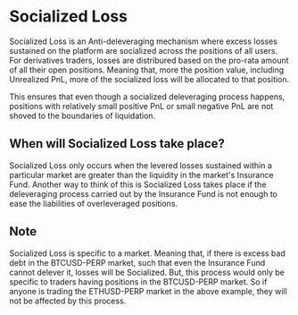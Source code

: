 # Socialized Loss

Socialized Loss is an Anti-deleveraging mechanism where excess losses sustained on the platform are socialized across
the positions of all users. For derivatives traders, losses are distribured based on the pro-rata amount of all their open
positions. Meaning that, more the position value, including Unrealized PnL, more of the socialized loss will be allocated to that
position.

This ensures that even though a socialized deleveraging process happens, positions with relatively small positive PnL or small
negative PnL are not shoved to the boundaries of liquidation.

## When will Socialized Loss take place?

Socialized Loss only occurs when the levered losses sustained within a particular market are greater than the liquidity in the
market's Insurance Fund. Another way to think of this is Socialized Loss takes place if the deleveraging process carried out by the
Insurance Fund is not enough to ease the liabilities of overleveraged positions.

## Note

Socialized Loss is specific to a market. Meaning that, if there is excess bad debt in the BTCUSD-PERP market, such that even the Insurance
Fund cannot delever it, losses will be Socialized. But, this process would only be specific to traders having positions in the BTCUSD-PERP market.
So if anyone is trading the ETHUSD-PERP market in the above example, they will not be affected by this process.
